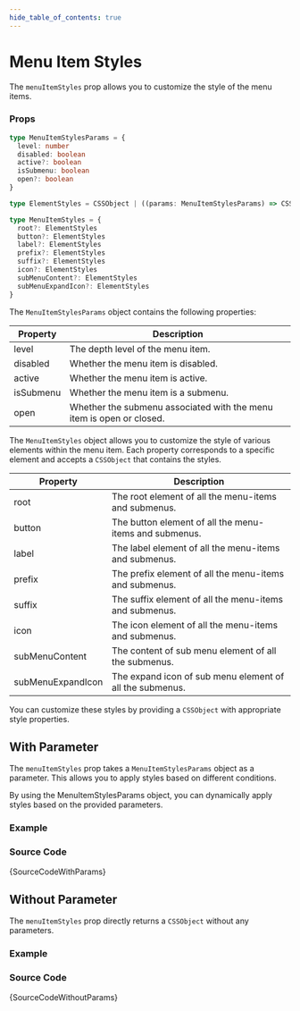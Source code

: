 ```yaml
---
hide_table_of_contents: true
---
```



# Menu Item Styles

The `menuItemStyles` prop allows you to customize the style of the menu items.

### Props

```ts noCopy
type MenuItemStylesParams = {
  level: number
  disabled: boolean
  active?: boolean
  isSubmenu: boolean
  open?: boolean
}

type ElementStyles = CSSObject | ((params: MenuItemStylesParams) => CSSObject | undefined)

type MenuItemStyles = {
  root?: ElementStyles
  button?: ElementStyles
  label?: ElementStyles
  prefix?: ElementStyles
  suffix?: ElementStyles
  icon?: ElementStyles
  subMenuContent?: ElementStyles
  subMenuExpandIcon?: ElementStyles
}
```

The `MenuItemStylesParams` object contains the following properties:

| Property  | Description                                                          |
| --------- | -------------------------------------------------------------------- |
| level     | The depth level of the menu item.                                    |
| disabled  | Whether the menu item is disabled.                                   |
| active    | Whether the menu item is active.                                     |
| isSubmenu | Whether the menu item is a submenu.                                  |
| open      | Whether the submenu associated with the menu item is open or closed. |

The `MenuItemStyles` object allows you to customize the style of various elements within the menu item. Each property corresponds to a specific element and accepts a `CSSObject` that contains the styles.

| Property          | Description                                              |
| ----------------- | -------------------------------------------------------- |
| root              | The root element of all the menu-items and submenus.     |
| button            | The button element of all the menu-items and submenus.   |
| label             | The label element of all the menu-items and submenus.    |
| prefix            | The prefix element of all the menu-items and submenus.   |
| suffix            | The suffix element of all the menu-items and submenus.   |
| icon              | The icon element of all the menu-items and submenus.     |
| subMenuContent    | The content of sub menu element of all the submenus.     |
| subMenuExpandIcon | The expand icon of sub menu element of all the submenus. |

You can customize these styles by providing a `CSSObject` with appropriate style properties.

## With Parameter

The `menuItemStyles` prop takes a `MenuItemStylesParams` object as a parameter. This allows you to apply styles based on different conditions.

By using the MenuItemStylesParams object, you can dynamically apply styles based on the provided parameters.

### Example

<IframeWindow url='http://localhost:3000/menu-examples/vertical-menu/menu/menu-item-styles/with-params' />

### Source Code

<TsToJsCodeSnippet>{SourceCodeWithParams}</TsToJsCodeSnippet>

## Without Parameter

The `menuItemStyles` prop directly returns a `CSSObject` without any parameters.

### Example

<IframeWindow url='http://localhost:3000/menu-examples/vertical-menu/menu/menu-item-styles/without-params' />

### Source Code

<TsToJsCodeSnippet>{SourceCodeWithoutParams}</TsToJsCodeSnippet>
